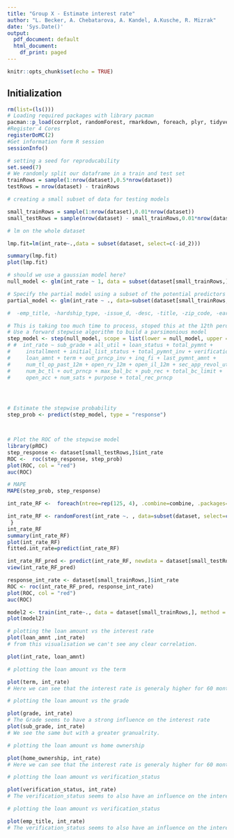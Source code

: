 ```yaml
---
title: "Group X - Estimate interest rate"
author: "L. Becker, A. Chebatarova, A. Kandel, A.Kusche, R. Mizrak"
date: 'Sys.Date()'
output:
  pdf_document: default
  html_document:
    df_print: paged
---
```


```r
knitr::opts_chunk$set(echo = TRUE)
```

## Initialization

```r
rm(list=(ls()))
# Loading required packages with library pacman
pacman::p_load(corrplot, randomForest, rmarkdown, foreach, plyr, tidyverse, magrittr, data.table, dplyr, tibble, caret, foreach, doMC, caret, MLmetrics)
#Register 4 Cores
registerDoMC(2)
#Get information form R session
sessionInfo()
```


```r
# setting a seed for reproducability
set.seed(7)
# We randomly split our dataframe in a train and test set
trainRows = sample(1:nrow(dataset),0.5*nrow(dataset))
testRows = nrow(dataset) - trainRows

# creating a small subset of data for testing models

small_trainRows = sample(1:nrow(dataset),0.01*nrow(dataset))
small_testRows = sample(nrow(dataset) - small_trainRows,0.01*nrow(dataset))
```

```r
# lm on the whole dataset

lmp.fit=lm(int_rate~.,data = subset(dataset, select=c(-id_2)))

summary(lmp.fit)
plot(lmp.fit)
```

```r
# should we use a gaussian model here?
null_model <- glm(int_rate ~ 1, data = subset(dataset[small_trainRows,], select=c(-id_2, -policy_code)), family = "gaussian")

# Specify the partial model using a subset of the potential predictors
partial_model <- glm(int_rate ~ ., data=subset(dataset[small_trainRows,], select=c(-id_2, -policy_code)), family = "gaussian")

#  -emp_title, -hardship_type, -issue_d, -desc, -title, -zip_code, -earliest_cr_line, -total_rec_late_fee, -last_pymnt_d, -next_pymnt_d, -last_credit_pull_d, -policy_code, -sec_app_earliest_cr_line, -deferral_term, -hardship_length, -debt_settlement_flag_date, -settlement_date

# This is taking too much time to process, stoped this at the 12th perdictor.
# Use a forward stepwise algorithm to build a parsimonious model
step_model <- step(null_model, scope = list(lower = null_model, upper = partial_model), direction = "forward", trace = 1)
# #  int_rate ~ sub_grade + all_util + loan_status + total_pymnt +
#     installment + initial_list_status + total_pymnt_inv + verification_status +
#     loan_amnt + term + out_prncp_inv + inq_fi + last_pymnt_amnt +
#     num_tl_op_past_12m + open_rv_12m + open_il_12m + sec_app_revol_util +
#     num_bc_tl + out_prncp + max_bal_bc + pub_rec + total_bc_limit +
#     open_acc + num_sats + purpose + total_rec_prncp




# Estimate the stepwise probability
step_prob <- predict(step_model, type = "response")



# Plot the ROC of the stepwise model
library(pROC)
step_response <- dataset[small_testRows,]$int_rate
ROC <-  roc(step_response, step_prob)
plot(ROC, col = "red")
auc(ROC)

# MAPE
MAPE(step_prob, step_response)
```

```r

int_rate_RF <-  foreach(ntree=rep(125, 4), .combine=combine, .packages='randomForest') %dopar% {

int_rate_RF <- randomForest(int_rate ~. , data=subset(dataset, select=c(-id_2)) , subset =  small_trainRows, importance=TRUE, do.trace = TRUE, ntree=ntree)
 }
int_rate_RF
summary(int_rate_RF)
plot(int_rate_RF)
fitted.int_rate=predict(int_rate_RF)

int_rate_RF_pred <- predict(int_rate_RF, newdata = dataset[small_testRows,])
view(int_rate_RF_pred)

response_int_rate <- dataset[small_trainRows,]$int_rate
ROC <- roc(int_rate_RF_pred, response_int_rate)
plot(ROC, col = "red")
auc(ROC)
```
```r
model2 <- train(int_rate~., data = dataset[small_trainRows,], method = "ranger")
plot(model2)
```

```r
# plotting the loan amount vs the interest rate
plot(loan_amnt ,int_rate)
# from this visualisation we can't see any clear correlation.

plot(int_rate, loan_amnt)

```

```r
# plotting the loan amount vs the term

plot(term, int_rate)
# Here we can see that the interest rate is generaly higher for 60 months loans and lower for 36 months loans.
```

```r
# plotting the loan amount vs the grade

plot(grade, int_rate)
# The Grade seems to have a strong influence on the interest rate
plot(sub_grade, int_rate)
# We see the same but with a greater granualrity.

```

```r
# plotting the loan amount vs home ownership

plot(home_ownership, int_rate)
# Here we can see that the interest rate is generaly higher for 60 months loans and lower for 36 months loans.
```

```r
# plotting the loan amount vs verification_status

plot(verification_status, int_rate)
# The verification_status seems to also have an influence on the interest rate.

```

```r
# plotting the loan amount vs verification_status

plot(emp_title, int_rate)
# The verification_status seems to also have an influence on the interest rate.

```
